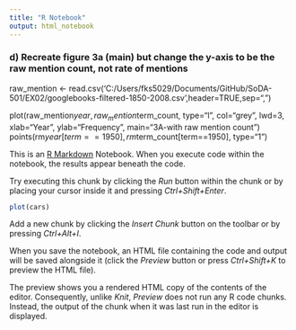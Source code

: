 ---
title: "R Notebook"
output: html_notebook
---

### d) Recreate figure 3a (main) but change the y-axis to be the raw mention count, not rate of mentions


raw_mention <- read.csv('C:/Users/fks5029/Documents/GitHub/SoDA-501/EX02/googlebooks-filtered-1850-2008.csv',header=TRUE,sep=",")

plot(raw_mention$year, raw_mention$term_count, type="l", col="grey", lwd=3, xlab="Year", ylab="Frequency", main="3A-with raw mention count")
points(rm$year[term==1950],rm$term_count[term==1950], type="1") 

This is an [R Markdown](http://rmarkdown.rstudio.com) Notebook. When you execute code within the notebook, the results appear beneath the code. 

Try executing this chunk by clicking the *Run* button within the chunk or by placing your cursor inside it and pressing *Ctrl+Shift+Enter*. 

```{r}
plot(cars)
```

Add a new chunk by clicking the *Insert Chunk* button on the toolbar or by pressing *Ctrl+Alt+I*.

When you save the notebook, an HTML file containing the code and output will be saved alongside it (click the *Preview* button or press *Ctrl+Shift+K* to preview the HTML file).

The preview shows you a rendered HTML copy of the contents of the editor. Consequently, unlike *Knit*, *Preview* does not run any R code chunks. Instead, the output of the chunk when it was last run in the editor is displayed.
